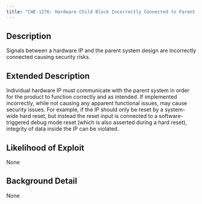 ```yaml
---
title: "CWE-1276: Hardware Child Block Incorrectly Connected to Parent System"
---
```


## Description
Signals between a hardware IP and the parent system design are incorrectly connected causing security risks.

## Extended Description

Individual hardware IP must communicate with the parent system in order for the product to function correctly and as intended. If implemented incorrectly, while not causing any apparent functional issues, may cause security issues. For example, if the IP should only be reset by a system-wide hard reset, but instead the reset input is connected to a software-triggered debug mode reset (which is also asserted during a hard reset), integrity of data inside the IP can be violated.


## Likelihood of Exploit
None

## Background Detail
None
        